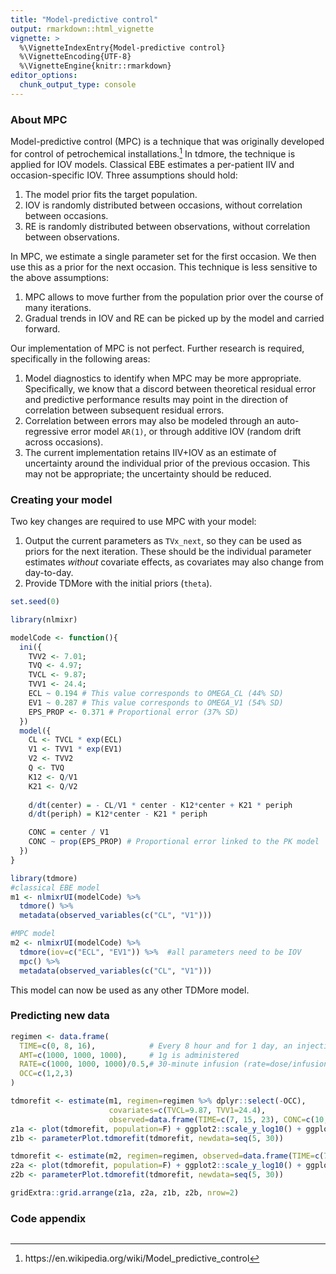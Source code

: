 ```yaml
---
title: "Model-predictive control"
output: rmarkdown::html_vignette
vignette: >
  %\VignetteIndexEntry{Model-predictive control}
  %\VignetteEncoding{UTF-8}
  %\VignetteEngine{knitr::rmarkdown}
editor_options: 
  chunk_output_type: console
---
```

### About MPC {-}
Model-predictive control (MPC) is a technique that was originally developed for control of petrochemical installations.[^1] In tdmore, the technique is applied for IOV models. Classical EBE estimates a per-patient IIV and occasion-specific IOV. Three assumptions should hold: 

1. The model prior fits the target population.
2. IOV is randomly distributed between occasions, without correlation between occasions.
3. RE is randomly distributed between observations, without correlation between observations.

In MPC, we estimate a single parameter set for the first occasion. We then use this as a prior for the next occasion. This technique is less sensitive to the above assumptions:

1. MPC allows to move further from the population prior over the course of many iterations.
2. Gradual trends in IOV and RE can be picked up by the model and carried forward.

Our implementation of MPC is not perfect. Further research is required, specifically in the following areas:

1. Model diagnostics to identify when MPC may be more appropriate. Specifically, we know that a discord between theoretical residual error and predictive performance results may point in the direction of correlation between subsequent residual errors.
2. Correlation between errors may also be modeled through an auto-regressive error model `AR(1)`, or through additive IOV (random drift across occasions).
3. The current implementation retains IIV+IOV as an estimate of uncertainty around the individual prior of the previous occasion. This may not be appropriate; the uncertainty should be reduced.

[^1]: https://en.wikipedia.org/wiki/Model_predictive_control

### Creating your model {-}

Two key changes are required to use MPC with your model:

1. Output the current parameters as `TVx_next`, so they can be used as priors for the next iteration. These should be the individual parameter estimates *without* covariate effects, as covariates may also change from day-to-day.
2. Provide TDMore with the initial priors (`theta`).

```r
set.seed(0) 
```

```r
library(nlmixr)

modelCode <- function(){
  ini({
    TVV2 <- 7.01;
    TVQ <- 4.97;
    TVCL <- 9.87;
    TVV1 <- 24.4;
    ECL ~ 0.194 # This value corresponds to OMEGA_CL (44% SD)
    EV1 ~ 0.287 # This value corresponds to OMEGA_V1 (54% SD)
    EPS_PROP <- 0.371 # Proportional error (37% SD)
  })
  model({
    CL <- TVCL * exp(ECL)
    V1 <- TVV1 * exp(EV1)
    V2 <- TVV2
    Q <- TVQ
    K12 <- Q/V1
    K21 <- Q/V2
    
    d/dt(center) = - CL/V1 * center - K12*center + K21 * periph
    d/dt(periph) = K12*center - K21 * periph

    CONC = center / V1
    CONC ~ prop(EPS_PROP) # Proportional error linked to the PK model
  })
}

library(tdmore)
#classical EBE model
m1 <- nlmixrUI(modelCode) %>%
  tdmore() %>%
  metadata(observed_variables(c("CL", "V1")))

#MPC model
m2 <- nlmixrUI(modelCode) %>% 
  tdmore(iov=c("ECL", "EV1")) %>%  #all parameters need to be IOV
  mpc() %>%
  metadata(observed_variables(c("CL", "V1")))
```

This model can now be used as any other TDMore model.

### Predicting new data {-}
```r
regimen <- data.frame(
  TIME=c(0, 8, 16),            # Every 8 hour and for 1 day, an injection is given
  AMT=c(1000, 1000, 1000),     # 1g is administered
  RATE=c(1000, 1000, 1000)/0.5,# 30-minute infusion (rate=dose/infusion time)
  OCC=c(1,2,3)
)

tdmorefit <- estimate(m1, regimen=regimen %>% dplyr::select(-OCC),
                      covariates=c(TVCL=9.87, TVV1=24.4),
                      observed=data.frame(TIME=c(7, 15, 23), CONC=c(10, 20, 30)))
z1a <- plot(tdmorefit, population=F) + ggplot2::scale_y_log10() + ggplot2::ggtitle("EBE")
z1b <- parameterPlot.tdmorefit(tdmorefit, newdata=seq(5, 30))

tdmorefit <- estimate(m2, regimen=regimen, observed=data.frame(TIME=c(7, 15, 23), CONC=c(10, 20, 30)))
z2a <- plot(tdmorefit, population=F) + ggplot2::scale_y_log10() + ggplot2::ggtitle("MPC")
z2b <- parameterPlot.tdmorefit(tdmorefit, newdata=seq(5, 30))

gridExtra::grid.arrange(z1a, z2a, z1b, z2b, nrow=2)
```

### Code appendix
```r
```
